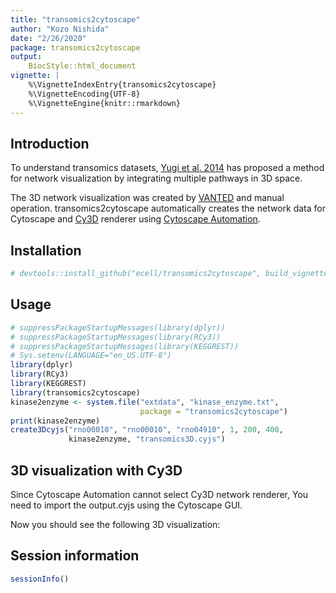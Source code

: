 ```yaml
---
title: "transomics2cytoscape"
author: "Kozo Nishida"
date: "2/26/2020"
package: transomics2cytoscape
output:
    BiocStyle::html_document
vignette: |
    %\VignetteIndexEntry{transomics2cytoscape}
    %\VignetteEncoding{UTF-8}
    %\VignetteEngine{knitr::rmarkdown}
---
```


## Introduction

To understand transomics datasets, [Yugi et al.
2014](https://pubmed.ncbi.nlm.nih.gov/25131207)
has proposed a method for network visualization
by integrating multiple pathways in 3D space.

The 3D network visualization was created by
[VANTED](https://pubmed.ncbi.nlm.nih.gov/23140568)
and manual operation. transomics2cytoscape automatically
creates the network data for Cytoscape and
[Cy3D](http://apps.cytoscape.org/apps/cy3d) renderer
using
[Cytoscape Automation](https://pubmed.ncbi.nlm.nih.gov/31477170).

## Installation

```R
# devtools::install_github("ecell/transomics2cytoscape", build_vignettes = TRUE)
```

## Usage

```r
# suppressPackageStartupMessages(library(dplyr))
# suppressPackageStartupMessages(library(RCy3))
# suppressPackageStartupMessages(library(KEGGREST))
# Sys.setenv(LANGUAGE="en_US.UTF-8") 
library(dplyr)
library(RCy3)
library(KEGGREST)
library(transomics2cytoscape)
kinase2enzyme <- system.file("extdata", "kinase_enzyme.txt",
                             package = "transomics2cytoscape")
print(kinase2enzyme)
create3Dcyjs("rno00010", "rno00010", "rno04910", 1, 200, 400,
             kinase2enzyme, "transomics3D.cyjs")
```

## 3D visualization with Cy3D

Since Cytoscape Automation cannot select Cy3D network renderer,
You need to import the output.cyjs using the Cytoscape GUI.

Now you should see the following 3D visualization:


## Session information {.unnumbered}

```r
sessionInfo()
```